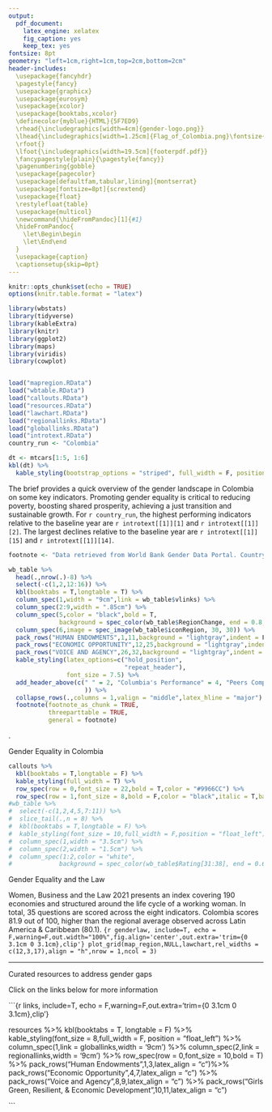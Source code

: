 ```yaml
---
output:
  pdf_document:
    latex_engine: xelatex
    fig_caption: yes
    keep_tex: yes
fontsize: 8pt
geometry: "left=1cm,right=1cm,top=2cm,bottom=2cm"
header-includes: 
  \usepackage{fancyhdr} 
  \pagestyle{fancy}
  \usepackage{graphicx} 
  \usepackage{eurosym} 
  \usepackage{xcolor}
  \usepackage{booktabs,xcolor}
  \definecolor{myblue}{HTML}{5F7ED9}
  \rhead{\includegraphics[width=4cm]{gender-logo.png}}
  \lhead{\includegraphics[width=1.25cm]{Flag_of_Colombia.png}\fontsize{20}{1}\selectfont\textbf{ COLOMBIA \textcolor{myblue}{GENDER LANDSCAPE}}}
  \rfoot{}  
  \lfoot{\includegraphics[width=19.5cm]{footerpdf.pdf}} 
  \fancypagestyle{plain}{\pagestyle{fancy}} 
  \pagenumbering{gobble}
  \usepackage{pagecolor}
  \usepackage[defaultfam,tabular,lining]{montserrat}
  \usepackage[fontsize=8pt]{scrextend}
  \usepackage{float}
  \restylefloat{table}
  \usepackage{multicol}
  \newcommand{\hideFromPandoc}[1]{#1}
  \hideFromPandoc{
    \let\Begin\begin
    \let\End\end
  }
  \usepackage{caption}
  \captionsetup{skip=0pt} 
---
```

\textcolor{white}{.}
  \vspace{6pt}
```r
knitr::opts_chunk$set(echo = TRUE)
options(knitr.table.format = "latex")

library(wbstats)
library(tidyverse)
library(kableExtra)
library(knitr)
library(ggplot2)
library(maps)
library(viridis)
library(cowplot)


load("mapregion.RData")
load("wbtable.RData")
load("callouts.RData")
load("resources.RData")
load("lawchart.RData")
load("regionallinks.RData")
load("globallinks.RData")
load("introtext.RData")
country_run <- "Colombia"

```

```r
dt <- mtcars[1:5, 1:6]
kbl(dt) %>%
  kable_styling(bootstrap_options = "striped", full_width = F, position = "float_right")
```

The brief provides a quick overview of the gender landscape in Colombia on some key indicators. Promoting gender equality is critical to reducing poverty, boosting shared prosperity, achieving a just transition and sustainable growth. For `r country_run`, the highest performing indicators relative to the baseline year are `r introtext[[1]][1]` and `r introtext[[1]][2]`. The largest declines relative to the baseline year are `r introtext[[1]][15]` and `r introtext[[1]][14]`.

\renewcommand{\arraystretch}{1.1}

```r

footnote <- "Data retrieved from World Bank Gender Data Portal. Country Baseline provides a reference point for the indicator, circa 2000. Modeled ILO estimate LAC = Includes the 42 countries (all income levels) in Latin America and the Caribbean, as classified by The World Bank Group. UMC = In FY21, upper- middle-income countries are those with a GNI per capita between $4,046 and $12,535 (calculated using the World Bank Atlas method)"

wb_table %>% 
  head(.,nrow(.)-8) %>% 
  select(-c(1,2,12:16)) %>% 
  kbl(booktabs = T,longtable = T) %>% 
  column_spec(1,width = "9cm",link = wb_table$vlinks) %>% 
  column_spec(2:9,width = ".85cm") %>% 
  column_spec(5,color = "black",bold = T,
              background = spec_color(wb_table$RegionChange, end = 0.8,begin = 0.4, na_color = "lightgray",option = "turbo")) %>%
  column_spec(6,image = spec_image(wb_table$iconRegion, 30, 30)) %>%
  pack_rows("HUMAN ENDOWMENTS",1,11,background = "lightgray",indent = F,hline_after = T) %>% 
  pack_rows("ECONOMIC OPPORTUNITY",12,25,background = "lightgray",indent = F,hline_after = T) %>% 
  pack_rows("VOICE AND AGENCY",26,32,background = "lightgray",indent = F,hline_after = T) %>% 
  kable_styling(latex_options=c("hold_position", 
                                "repeat_header"),
                font_size = 7.5) %>%
  add_header_above(c(" " = 2, "Columbia's Performance" = 4, "Peers Comparison" = 3
                     )) %>% 
  collapse_rows(.,columns = 1,valign = "middle",latex_hline = "major") %>% 
  footnote(footnote_as_chunk = TRUE,
           threeparttable = TRUE,
           general = footnote)
```
\newpage
  .  
  
\fontsize{14}{8}\selectfont
Gender Equality in Colombia
\normalsize

```r
callouts %>% 
  kbl(booktabs = T,longtable = F) %>% 
  kable_styling(full_width = T) %>% 
  row_spec(row = 0,font_size = 22,bold = T,color = "#9966CC") %>% 
  row_spec(row = 1,font_size = 8,bold = F,color = "black",italic = T,background = "lightgray") 
#wb_table %>% 
#  select(-c(1,2,4,5,7:11)) %>% 
#  slice_tail(.,n = 8) %>% 
#  kbl(booktabs = T,longtable = F) %>% 
#  kable_styling(font_size = 10,full_width = F,position = "float_left") %>% 
#  column_spec(1,width = "3.5cm") %>% 
#  column_spec(2,width = "1.5cm") %>% 
#  column_spec(1:2,color = "white",
#             background = spec_color(wb_table$Rating[31:38], end = 0.6))

```

\fontsize{14}{8}\selectfont
Gender Equality and the Law
\normalsize

Women, Business and the Law 2021 presents an index covering 190 economies and structured around the life cycle of a working woman. In total, 35 questions are scored across the eight indicators. Colombia scores 81.9 out of 100, higher than the regional average observed across Latin America & Caribbean (80.1).
```{r genderlaw, include=T, echo = F,warning=F,out.width="100%",fig.align='center',out.extra='trim={0 3.1cm 0 3.1cm},clip'}
plot_grid(map_region,NULL,lawchart,rel_widths = c(12,3,17),align = "h",nrow = 1,ncol = 3)
```

***

\fontsize{14}{8}\selectfont
Curated resources to address gender gaps
\normalsize

Click on the links below for more information

```{r links, include=T, echo = F,warning=F,out.extra='trim={0 3.1cm 0 3.1cm},clip'}

resources %>% 
  kbl(booktabs = T, longtable = F) %>% 
  kable_styling(font_size = 8,full_width = F,
                position = "float_left") %>% 
  column_spec(1,link = globallinks,width = '9cm') %>% 
  column_spec(2,link = regionallinks,width = '9cm') %>%
  row_spec(row = 0,font_size = 10,bold = T) %>% 
  pack_rows("Human Endowments",1,3,latex_align = "c")%>% 
  pack_rows("Economic Opportunity",4,7,latex_align = "c") %>% 
  pack_rows("Voice and Agency",8,9,latex_align = "c") %>% 
  pack_rows("Girls Green, Resilient, & Economic Development",10,11,latex_align = "c") 

```
